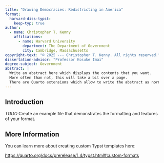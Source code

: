 ```yaml
---
title: "Drawing Democracies: Redistricting in America"
format:
  harvard-diss-typst:
    keep-typ: true
author:
  - name: Christopher T. Kenny
    affiliations:
      - name: Harvard University
        department: The Department of Government
        city: Cambridge, Massachusetts
copyright-text: "© 2025 --- Christopher T. Kenny. All rights reserved."
dissertation-advisor: "Professor Kosuke Imai"
degree-subject: Government
abstract: |
  Write an abstract here which displays the contents that you want.
  More often than not, this will take a bit over a page.
  There are Quarto extensions which allow to write the abstract as normal text, rather than YAML.
---
```


## Introduction

*TODO* Create an example file that demonstrates the formatting and features of your format.

## More Information

You can learn more about creating custom Typst templates here:

<https://quarto.org/docs/prerelease/1.4/typst.html#custom-formats>

